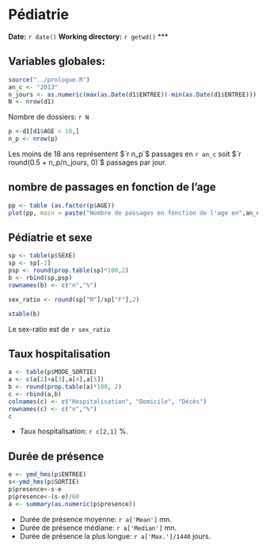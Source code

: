 Pédiatrie
========================================================

**Date:** `r date()`
**Working directory:** `r getwd()`
***

Variables globales:
-------------------
```r
source("../prologue.R")
an_c <- "2013"
n_jours <- as.numeric(max(as.Date(d1$ENTREE))-min(as.Date(d1$ENTREE)))
N <- nrow(d1)
```
Nombre de dossiers: `r N`

```r
p <-d1[d1$AGE < 18,]
n_p <- nrow(p)
```
Les moins de 18 ans représentent $`r n_p`$ passages en `r an_c` soit $`r round(0.5 + n_p/n_jours, 0)`$ passages par jour.

nombre de passages en fonction de l'age
----------------------------------------
```r
pp <- table (as.factor(p$AGE))
plot(pp, main = paste("Nombre de passages en fonction de l'age en",an_c), ylab = "Fréquence", xlab = "Age (années)", col="blue")

```

Pédiatrie et sexe
------------------
```r
sp <- table(p$SEXE)
sp <- sp[-2]
psp <- round(prop.table(sp)*100,2)
b <- rbind(sp,psp)
rownames(b) <- c("n","%")

sex_ratio <- round(sp["M"]/sp["F"],2)

xtable(b)
```
Le sex-ratio est de `r sex_ratio`

Taux hospitalisation
--------------------

```r
a <- table(p$MODE_SORTIE)
a <- c(a[2]+a[3],a[4],a[5])
b <- round(prop.table(a)*100, 2)
c <- rbind(a,b)
colnames(c) <- c("Hospitalisation", "Domicile", "Décès")
rownames(c) <- c("n","%")
c
```
- Taux hospitalisation: `r c[2,1]` %.

Durée de présence
-----------------

```r
e <- ymd_hms(p$ENTREE)
s<-ymd_hms(p$SORTIE)
p$presence<-s-e
p$presence<-(s-e)/60
a <- summary(as.numeric(p$presence))
```
- Durée de présence moyenne: `r a['Mean']` mn.
- Durée de présence médiane: `r a['Median']` mn.
- Durée de présence la plus longue: `r a['Max.']/1440` jours.